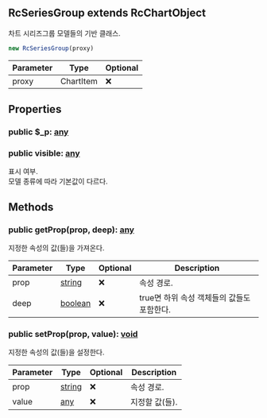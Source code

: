## RcSeriesGroup extends RcChartObject
차트 시리즈그룹 모델들의 기반 클래스.



```typescript
new RcSeriesGroup(proxy)
```
| Parameter | Type | Optional |
| ----------- | ----------- | ----------- |
| proxy | ChartItem | ❌ |


## Properties
### public $_p: [any](https://www.typescriptlang.org/docs/handbook/2/everyday-types.html#any)

### public visible: [any](https://www.typescriptlang.org/docs/handbook/2/everyday-types.html#any)
표시 여부.\
모델 종류에 따라 기본값이 다르다.

## Methods
### public getProp(prop, deep): [any](https://www.typescriptlang.org/docs/handbook/2/everyday-types.html#any)
지정한 속성의 값(들)을 가져온다.



| Parameter | Type | Optional | Description |
| ----------- | ----------- | ----------- | ----------- |
| prop | [string](https://developer.mozilla.org/en-US/docs/Web/JavaScript/Reference/Global_Objects/String) | ❌ | 속성 경로. |
| deep | [boolean](https://developer.mozilla.org/en-US/docs/Web/JavaScript/Reference/Global_Objects/Boolean) | ❌ | true면 하위 속성 객체들의 값들도 포함한다. |
### public setProp(prop, value): [void](https://developer.mozilla.org/en-US/docs/Web/JavaScript/Reference/Global_Objects/undefined)
지정한 속성의 값(들)을 설정한다.



| Parameter | Type | Optional | Description |
| ----------- | ----------- | ----------- | ----------- |
| prop | [string](https://developer.mozilla.org/en-US/docs/Web/JavaScript/Reference/Global_Objects/String) | ❌ | 속성 경로. |
| value | [any](https://www.typescriptlang.org/docs/handbook/2/everyday-types.html#any) | ❌ | 지정할 값(들). |
